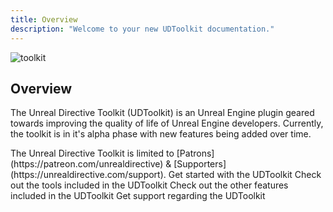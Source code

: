 ```yaml
---
title: Overview
description: "Welcome to your new UDToolkit documentation."
---
```


![toolkit](/images/toolkit-hero.png)

## Overview

The Unreal Directive Toolkit (UDToolkit) is an Unreal Engine plugin geared towards improving the quality of life of Unreal Engine developers. Currently, the toolkit is in it's alpha phase with new features being added over time.

<Warning>
  The Unreal Directive Toolkit is limited to
  [Patrons](https://patreon.com/unrealdirective) &
  [Supporters](https://unrealdirective.com/support).
</Warning>

<CardGroup cols={2}>
  <Card title="Quick Start" icon="pen-to-square" href="/toolkit/quick-start">
    Get started with the UDToolkit
  </Card>
  <Card title="Tools" icon="image" href="/toolkit/actor-finder">
    Check out the tools included in the UDToolkit
  </Card>
  <Card title="Features" icon="image" href="/toolkit/features">
    Check out the other features included in the UDToolkit
  </Card>
  <Card title="Support" icon="image" href="https://discord.gg/g6WPq7WtZj">
    Get support regarding the UDToolkit
  </Card>
</CardGroup>
